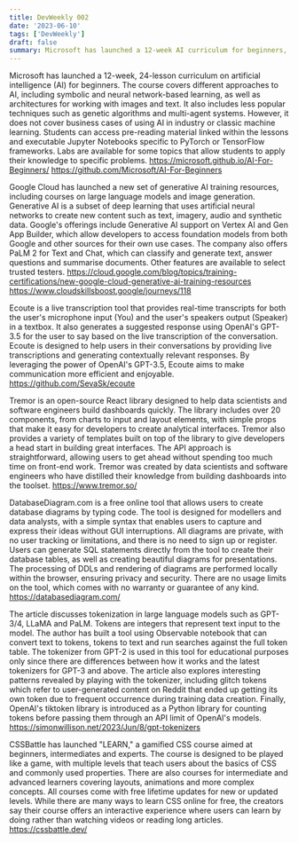 ```yaml
---
title: DevWeekly 002
date: '2023-06-10'
tags: ['DevWeekly']
draft: false
summary: Microsoft has launched a 12-week AI curriculum for beginners, covering different approaches to AI, including symbolic and neural network-based learning, as well as architectures for working with images and text. Google Cloud has launched a new set of generative AI training resources, including courses on large language models and image generation. Ecoute is a live transcription tool that provides real-time transcripts for both the user's microphone input and the user's speaker output in a textbox. Tremor is an open-source React library designed to help data scientists and software engineers build dashboards quickly. DatabaseDiagram.com is a free online tool that allows users to create database diagrams by typing code. The article discusses tokenization in large language models such as GPT-3/4, LLaMA and PaLM. CSSBattle has launched "LEARN," a gamified CSS course aimed at beginners, intermediates, and experts.
---
```


Microsoft has launched a 12-week, 24-lesson curriculum on artificial intelligence (AI) for beginners. The course covers different approaches to AI, including symbolic and neural network-based learning, as well as architectures for working with images and text. It also includes less popular techniques such as genetic algorithms and multi-agent systems. However, it does not cover business cases of using AI in industry or classic machine learning. Students can access pre-reading material linked within the lessons and executable Jupyter Notebooks specific to PyTorch or TensorFlow frameworks. Labs are available for some topics that allow students to apply their knowledge to specific problems.
https://microsoft.github.io/AI-For-Beginners/
https://github.com/Microsoft/AI-For-Beginners

Google Cloud has launched a new set of generative AI training resources, including courses on large language models and image generation. Generative AI is a subset of deep learning that uses artificial neural networks to create new content such as text, imagery, audio and synthetic data. Google's offerings include Generative AI support on Vertex AI and Gen App Builder, which allow developers to access foundation models from both Google and other sources for their own use cases. The company also offers PaLM 2 for Text and Chat, which can classify and generate text, answer questions and summarise documents. Other features are available to select trusted testers.
https://cloud.google.com/blog/topics/training-certifications/new-google-cloud-generative-ai-training-resources
https://www.cloudskillsboost.google/journeys/118

Ecoute is a live transcription tool that provides real-time transcripts for both the user's microphone input (You) and the user's speakers output (Speaker) in a textbox. It also generates a suggested response using OpenAI's GPT-3.5 for the user to say based on the live transcription of the conversation.
Ecoute is designed to help users in their conversations by providing live transcriptions and generating contextually relevant responses. By leveraging the power of OpenAI's GPT-3.5, Ecoute aims to make communication more efficient and enjoyable.
https://github.com/SevaSk/ecoute

Tremor is an open-source React library designed to help data scientists and software engineers build dashboards quickly. The library includes over 20 components, from charts to input and layout elements, with simple props that make it easy for developers to create analytical interfaces. Tremor also provides a variety of templates built on top of the library to give developers a head start in building great interfaces. The API approach is straightforward, allowing users to get ahead without spending too much time on front-end work. Tremor was created by data scientists and software engineers who have distilled their knowledge from building dashboards into the toolset.
https://www.tremor.so/

DatabaseDiagram.com is a free online tool that allows users to create database diagrams by typing code. The tool is designed for modellers and data analysts, with a simple syntax that enables users to capture and express their ideas without GUI interruptions. All diagrams are private, with no user tracking or limitations, and there is no need to sign up or register. Users can generate SQL statements directly from the tool to create their database tables, as well as creating beautiful diagrams for presentations. The processing of DDLs and rendering of diagrams are performed locally within the browser, ensuring privacy and security. There are no usage limits on the tool, which comes with no warranty or guarantee of any kind.
https://databasediagram.com/

The article discusses tokenization in large language models such as GPT-3/4, LLaMA and PaLM. Tokens are integers that represent text input to the model. The author has built a tool using Observable notebook that can convert text to tokens, tokens to text and run searches against the full token table. The tokenizer from GPT-2 is used in this tool for educational purposes only since there are differences between how it works and the latest tokenizers for GPT-3 and above. The article also explores interesting patterns revealed by playing with the tokenizer, including glitch tokens which refer to user-generated content on Reddit that ended up getting its own token due to frequent occurrence during training data creation. Finally, OpenAI's tiktoken library is introduced as a Python library for counting tokens before passing them through an API limit of OpenAI's models.
https://simonwillison.net/2023/Jun/8/gpt-tokenizers

CSSBattle has launched "LEARN," a gamified CSS course aimed at beginners, intermediates and experts. The course is designed to be played like a game, with multiple levels that teach users about the basics of CSS and commonly used properties. There are also courses for intermediate and advanced learners covering layouts, animations and more complex concepts. All courses come with free lifetime updates for new or updated levels. While there are many ways to learn CSS online for free, the creators say their course offers an interactive experience where users can learn by doing rather than watching videos or reading long articles.
https://cssbattle.dev/
